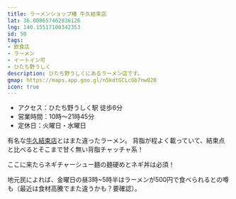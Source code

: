 ```yaml
---
title: ラーメンショップ椿 牛久結束店
lat: 36.008657462836126
lng: 140.15517100342353
id: 50
tags:
- 飲食店
- ラーメン
- イートイン可
- ひたち野うしく
description: ひたち野うしくにあるラーメン店です。
gmap: https://maps.app.goo.gl/n5kdtGCLcGb7nwQ28
icon: true
---
```


<LinkedImage
  basename="aqours_forever_/ramen-shop-tsubaki_menu-1"
/>

- アクセス：ひたち野うしく駅 徒歩6分
- 営業時間：10時～21時45分
- 定休日：火曜日・水曜日

有名な[牛久結束店](/spot_note/ramen_shop)とはまた違ったラーメン。
背脂が程よく載っていて、結束点と比べるとそこまで甘く無い背脂チャッチャ系！

ここに来たらネギチャーシュー麺の麺硬めとネギ丼は必須！

地元民によれば、金曜日の昼3時~5時半はラーメンが500円で食べられるとの噂も（最近は食材高騰でまた違うかも？要確認）。

<LinkedImage
  basename="aqours_forever_/ramen-shop-tsubaki_menu-2"
/>
